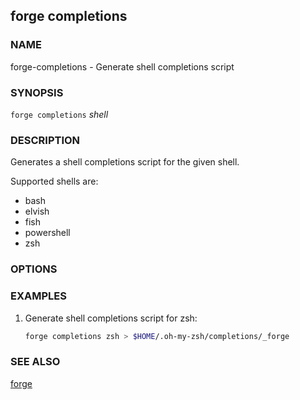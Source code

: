 
## forge completions

### NAME

forge-completions - Generate shell completions script

### SYNOPSIS

`forge completions` _shell_

### DESCRIPTION

Generates a shell completions script for the given shell.

Supported shells are:

- bash
- elvish
- fish
- powershell
- zsh

### OPTIONS

<CommonOptions />

### EXAMPLES

1. Generate shell completions script for zsh:
   ```sh
   forge completions zsh > $HOME/.oh-my-zsh/completions/_forge
   ```

### SEE ALSO

[forge](/forge/reference/overview)
